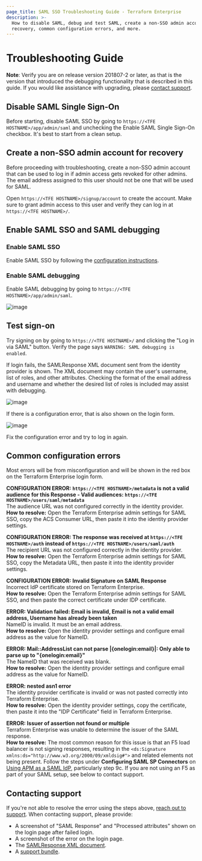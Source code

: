 ```yaml
---
page_title: SAML SSO Troubleshooting Guide - Terraform Enterprise
description: >-
  How to disable SAML, debug and test SAML, create a non-SSO admin account for
  recovery, common configuration errors, and more.
---
```


# Troubleshooting Guide

**Note**: Verify you are on release version 201807-2 or later, as that is the version that introduced the debugging functionality that is described in this guide. If you would like assistance with upgrading, please [contact support](/terraform/enterprise/support).

## Disable SAML Single Sign-On

Before starting, disable SAML SSO by going to `https://<TFE HOSTNAME>/app/admin/saml` and unchecking the Enable SAML Single Sign-On checkbox. It's best to start from a clean setup.

## Create a non-SSO admin account for recovery

Before proceeding with troubleshooting, create a non-SSO admin account that can be used to log in if admin access gets revoked for other admins. The email address assigned to this user should not be one that will be used for SAML.

Open `https://<TFE HOSTNAME>/signup/account` to create the account. Make sure to grant admin access to this user and verify they can log in at `https://<TFE HOSTNAME>/`.

## Enable SAML SSO and SAML debugging

### Enable SAML SSO

Enable SAML SSO by following the [configuration instructions](/terraform/enterprise/saml/configuration).

### Enable SAML debugging

Enable SAML debugging by going to `https://<TFE HOSTNAME>/app/admin/saml`.

![image](/img/docs/saml-sso-enable.png)

## Test sign-on

Try signing on by going to `https://<TFE HOSTNAME>/` and clicking the "Log in via SAML" button. Verify the page says `WARNING: SAML debugging is enabled`.

If login fails, the SAMLResponse XML document sent from the identity provider is shown. The XML document may contain the user's username, list of roles, and other attributes. Checking the format of the email address and username and whether the desired list of roles is included may assist with debugging.

![image](/img/docs/saml-response.png)

If there is a configuration error, that is also shown on the login form.

![image](/img/docs/saml-error.png)

Fix the configuration error and try to log in again.

## Common configuration errors

Most errors will be from misconfiguration and will be shown in the red box on the Terraform Enterprise login form.

**CONFIGURATION ERROR: `https://<TFE HOSTNAME>/metadata` is not a valid audience for this Response - Valid audiences: `https://<TFE HOSTNAME>/users/saml/metadata`**<br />
The audience URL was not configured correctly in the identity provider.<br />
**How to resolve:** Open the Terraform Enterprise admin settings for SAML SSO, copy the ACS Consumer URL, then paste it into the identity provider settings.

**CONFIGURATION ERROR: The response was received at `https://<TFE HOSTNAME>/auth` instead of `https://<TFE HOSTNAME>/users/saml/auth`**<br />
The recipient URL was not configured correctly in the identity provider.<br />
**How to resolve:** Open the Terraform Enterprise admin settings for SAML SSO, copy the Metadata URL, then paste it into the identity provider settings.

**CONFIGURATION ERROR: Invalid Signature on SAML Response**<br />
Incorrect IdP certificate stored on Terraform Enterprise.<br />
**How to resolve:** Open the Terraform Enterprise admin settings for SAML SSO, and then paste the correct certificate under IDP certificate.

**ERROR: Validation failed: Email is invalid, Email is not a valid email address, Username has already been taken**<br />
NameID is invalid. It must be an email address.<br />
**How to resolve:** Open the identity provider settings and configure email address as the value for NameID.

**ERROR: Mail::AddressList can not parse |{onelogin:email}|: Only able to parse up to "{onelogin:email}"**<br />
The NameID that was received was blank.<br />
**How to resolve:** Open the identity provider settings and configure email address as the value for NameID.

**ERROR: nested asn1 error**<br />
The identity provider certificate is invalid or was not pasted correctly into Terraform Enterprise.<br />
**How to resolve:** Open the identity provider settings, copy the certificate, then paste it into the "IDP Certificate" field in Terraform Enterprise.

**ERROR: Issuer of assertion not found or multiple**<br />
Terraform Enterprise was unable to determine the issuer of the SAML response.<br />
**How to resolve:** The most common reason for this issue is that an F5 load balancer is not signing responses, resulting in the `<ds:Signature xmlns:ds="http://www.w3.org/2000/09/xmldsig#">` and related elements not being present. Follow the steps under **Configuring SAML SP Connectors** on [Using APM as a SAML IdP](https://support.f5.com/kb/en-us/products/big-ip_apm/manuals/product/apm-authentication-single-sign-on-12-1-0/29.html), particularly step 9c. If you are not using an F5 as part of your SAML setup, see below to contact support.

## Contacting support

If you're not able to resolve the error using the steps above, [reach out to support](/terraform/enterprise/support). When contacting support, please provide:

- A screenshot of "SAML Response" and "Processed attributes" shown on the login page after failed login.
- A screenshot of the error on the login page.
- The [SAMLResponse XML document](/terraform/enterprise/saml/idp-configuration#example-samlresponse).
- A [support bundle](/terraform/enterprise/support).
